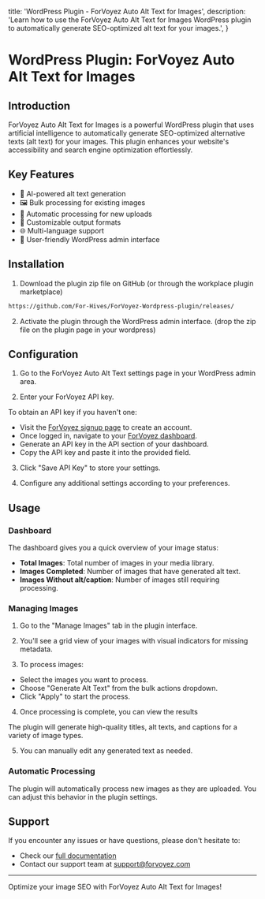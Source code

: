 
  title: 'WordPress Plugin - ForVoyez Auto Alt Text for Images',
  description: 'Learn how to use the ForVoyez Auto Alt Text for Images WordPress plugin to automatically generate SEO-optimized alt text for your images.',
}

# WordPress Plugin: ForVoyez Auto Alt Text for Images

## Introduction

ForVoyez Auto Alt Text for Images is a powerful WordPress plugin that uses artificial intelligence to automatically generate SEO-optimized alternative texts (alt text) for your images. This plugin enhances your website's accessibility and search engine optimization effortlessly.

<ScreenSchema/>


## Key Features

- 🤖 AI-powered alt text generation
- 🖼️ Bulk processing for existing images
- 🔄 Automatic processing for new uploads
- 🎨 Customizable output formats
- 🌐 Multi-language support
- 🧰 User-friendly WordPress admin interface

## Installation

1. Download the plugin zip file on GitHub (or through the workplace plugin marketplace)
```sh
https://github.com/For-Hives/ForVoyez-Wordpress-plugin/releases/
```

2. Activate the plugin through the WordPress admin interface. (drop the zip file on the plugin page in your wordpress)

## Configuration

1. Go to the ForVoyez Auto Alt Text settings page in your WordPress admin area.

2. Enter your ForVoyez API key.

<ScreenConfiguration/>

To obtain an API key if you haven't one:
- Visit the [ForVoyez signup page](https://forvoyez.com/signup) to create an account.
- Once logged in, navigate to your [ForVoyez dashboard](https://forvoyez.com/dashboard).
- Generate an API key in the API section of your dashboard.
- Copy the API key and paste it into the provided field.

3. Click "Save API Key" to store your settings.

4. Configure any additional settings according to your preferences.

## Usage

### Dashboard

The dashboard gives you a quick overview of your image status:

<ScreenDashboard/>

- **Total Images**: Total number of images in your media library.
- **Images Completed**: Number of images that have generated alt text.
- **Images Without alt/caption**: Number of images still requiring processing.

### Managing Images

1. Go to the "Manage Images" tab in the plugin interface.

<ScreenManage/>

2. You'll see a grid view of your images with visual indicators for missing metadata.

3. To process images:
- Select the images you want to process.
- Choose "Generate Alt Text" from the bulk actions dropdown.
- Click "Apply" to start the process.

4. Once processing is complete, you can view the results

The plugin will generate high-quality titles, alt texts, and captions for a variety of image types.

5. You can manually edit any generated text as needed.

### Automatic Processing

The plugin will automatically process new images as they are uploaded. You can adjust this behavior in the plugin settings.

## Support

If you encounter any issues or have questions, please don't hesitate to:

- Check our [full documentation](https://doc.forvoyez.com)
- Contact our support team at support@forvoyez.com

---

Optimize your image SEO with ForVoyez Auto Alt Text for Images!